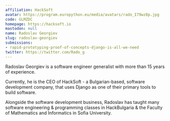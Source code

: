 ```yaml
---
affiliation: HackSoft
avatar: https://program.europython.eu/media/avatars/rado_I79wz8p.jpg
code: GLMZDC
homepage: https://hacksoft.io
mastodon: null
name: Radoslav Georgiev
slug: radoslav-georgiev
submissions:
- rapid-prototyping-proof-of-concepts-django-is-all-we-need
twitter: https://twitter.com/Rado_g
---
```


Radoslav Georgiev is a software engineer generalist with more than 15 years of experience.

Currently, he is the CEO of HackSoft - a Bulgarian-based, software development company, that uses Django as one of their primary tools to build software.

Alongside the software development business, Radoslav has taught many software engineering & programming classes in HackBulgaria & the Faculty of Mathematics and Informatics in Sofia University.
